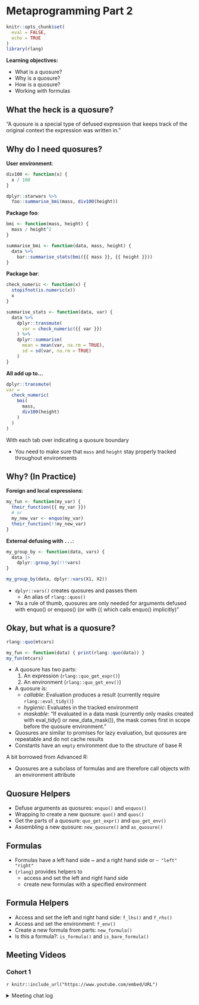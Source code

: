 # Metaprogramming Part 2

```r
knitr::opts_chunk$set(
  eval = FALSE,
  echo = TRUE
)
library(rlang)
```

**Learning objectives:**

-   What is a quosure?
-   Why is a quosure?
-   How is a quosure?
-   Working with formulas

## What the heck is a quosure? {-}

"A quosure is a special type of defused expression that keeps track of the original context the expression was written in."

## Why do I need quosures? {-}

**User environment**:

```r
div100 <- function(x) {
  x / 100
}

dplyr::starwars %>%
  foo::summarise_bmi(mass, div100(height))
```

**Package foo**:

```r
bmi <- function(mass, height) {
  mass / height^2
}

summarise_bmi <- function(data, mass, height) {
  data %>%
    bar::summarise_stats(bmi({{ mass }}, {{ height }}))
}
```

**Package bar**:

```r
check_numeric <- function(x) {
  stopifnot(is.numeric(x))
  x
}

summarise_stats <- function(data, var) {
  data %>%
    dplyr::transmute(
      var = check_numeric({{ var }})
    ) %>%
    dplyr::summarise(
      mean = mean(var, na.rm = TRUE),
      sd = sd(var, na.rm = TRUE)
    )
}
```

**All add up to...**

```r
dplyr::transmute(
var =
  check_numeric(
    bmi(
      mass,
      div100(height)
    )
  )
)
```

With each tab over indicating a quosure boundary

- You need to make sure that `mass` and `height` stay properly tracked throughout environments

## Why? (In Practice) {-}

**Foreign and local expressions**:

```r
my_fun <- function(my_var) {
  their_function({{ my_var }})
  # or
  my_new_var <- enquo(my_var)
  their_function(!!my_new_var)
}
```

**External defusing with `...`**:

```r
my_group_by <- function(data, vars) {
  data |>
    dplyr::group_by(!!!vars)
}

my_group_by(data, dplyr::vars(X1, X2))
```

- `dplyr::vars()` creates quosures and passes them
  - An alias of `rlang::quos()`
- "As a rule of thumb, quosures are only needed for arguments defused with enquo() or enquos() (or with {{ which calls enquo() implicitly)"
  
## Okay, but what is a quosure? {-}

```r
rlang::quo(mtcars)

my_fun <- function(data) { print(rlang::quo(data)) }
my_fun(mtcars)
```

- A quosure has two parts:
  1. An expression (`rlang::quo_get_expr()`)
  2. An environment (`rlang::quo_get_env()`)
  
- A quosure is:
  - *callable*: Evaluation produces a result (currently require `rlang::eval_tidy()`)
  - *hygienic*: Evaluates in the tracked environment
  - *maskable*: "If evaluated in a data mask (currently only masks created with eval_tidy() or new_data_mask()), the mask comes first in scope before the quosure environment."
  
- Quosures are similar to promises for lazy evaluation, but quosures are repeatable and do not cache results
- Constants have an `empty` environment due to the structure of base R

A bit borrowed from Advanced R:

- Quosures are a subclass of formulas and are therefore call objects with an environment attribute

## Quosure Helpers {-}

- Defuse arguments as quosures: `enquo()` and `enquos()`
- Wrapping to create a new quosure: `quo()` and `quos()`
- Get the parts of a quosure: `quo_get_expr()` and `quo_get_env()`
- Assembling a new quosure: `new_quosure()` and `as_quosure()`

## Formulas {-}

- Formulas have a left hand side ~ and a right hand side or `~ "left" "right"`
- `{rlang}` provides helpers to 
  - access and set the left and right hand side
  - create new formulas with a specified environment

## Formula Helpers {-}

- Access and set the left and right hand side: `f_lhs()` and `f_rhs()`
- Access and set the environment: `f_env()`
- Create a new formula from parts: `new_formula()`
- Is this a formula?: `is_formula()` and `is_bare_formula()`

## Meeting Videos {-}

### Cohort 1 {-}

`r knitr::include_url("https://www.youtube.com/embed/URL")`

<details>
<summary> Meeting chat log </summary>

```
LOG
```
</details>
